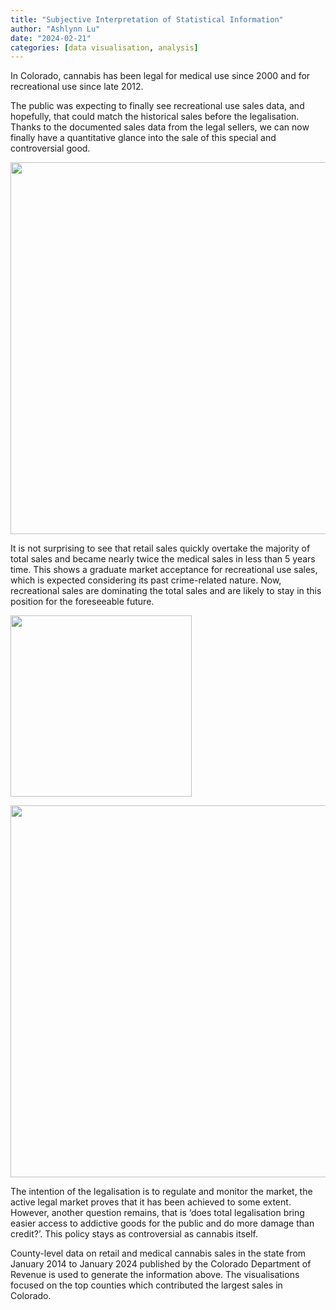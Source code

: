 ```yaml
---
title: "Subjective Interpretation of Statistical Information"
author: "Ashlynn Lu"
date: "2024-02-21"
categories: [data visualisation, analysis]
---
```


In Colorado, cannabis has been legal for medical use since 2000 and for recreational use since late 2012.

The public was expecting to finally see recreational use sales data, and hopefully, that could match the historical sales before the legalisation. Thanks to the documented sales data from the legal sellers, we can now finally have a quantitative glance into the sale of this special and controversial good.

![](total-sales-line-plot.png){width="595"}

It is not surprising to see that retail sales quickly overtake the majority of total sales and became nearly twice the medical sales in less than 5 years time. This shows a graduate market acceptance for recreational use sales, which is expected considering its past crime-related nature. Now, recreational sales are dominating the total sales and are likely to stay in this position for the foreseeable future.

![](total-sales-bar-plot.png){width="290"}

![](county_sales_donut_chart.png){width="595"}

The intention of the legalisation is to regulate and monitor the market, the active legal market proves that it has been achieved to some extent. However, another question remains, that is 'does total legalisation bring easier access to addictive goods for the public and do more damage than credit?'. This policy stays as controversial as cannabis itself.

County-level data on retail and medical cannabis sales in the state from January 2014 to January 2024 published by the Colorado Department of Revenue is used to generate the information above. The visualisations focused on the top counties which contributed the largest sales in Colorado.
